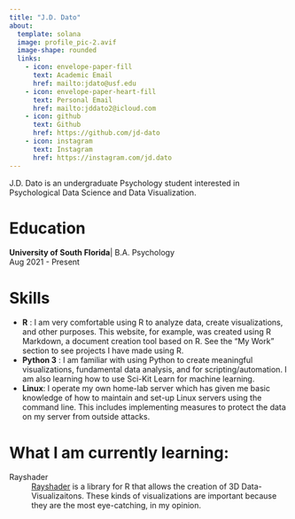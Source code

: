 ```yaml
---
title: "J.D. Dato"
about:
  template: solana
  image: profile_pic-2.avif
  image-shape: rounded
  links:
    - icon: envelope-paper-fill
      text: Academic Email
      href: mailto:jdato@usf.edu
    - icon: envelope-paper-heart-fill
      text: Personal Email
      href: mailto:jddato2@icloud.com
    - icon: github
      text: Github
      href: https://github.com/jd-dato
    - icon: instagram
      text: Instagram
      href: https://instagram.com/jd.dato
---
```


J.D. Dato is an undergraduate Psychology student interested in Psychological Data Science and Data Visualization.

# Education

**University of South Florida**| B.A. Psychology   
Aug 2021 - Present

# Skills

* **R** : I am very comfortable using R to analyze data, create visualizations, and other purposes. This website, for example, was created using R Markdown, a document creation tool based on R. See the "My Work" section to see projects I have made using R.
* **Python 3** : I am familiar with using Python to create meaningful visualizations, fundamental data analysis, and for scripting/automation. I am also learning how to use Sci-Kit Learn for machine learning.
* **Linux**: I operate my own home-lab server which has given me basic knowledge of how to maintain and set-up Linux servers using the command line. This includes implementing measures to protect the data on my server from outside attacks.



# What I am currently learning:

Rayshader
: [Rayshader](https://www.rayshader.com) is a library for R that allows the creation of 3D Data-Visualizaitons. These kinds of visualizations are important because they are the most eye-catching, in my opinion.




